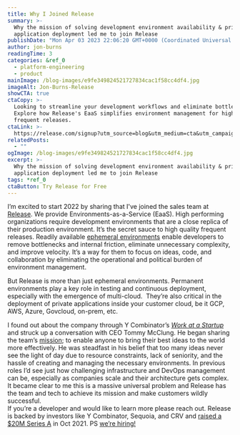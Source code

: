 ```yaml
---
title: Why I Joined Release
summary: >-
  Why the mission of solving development environment availability & private
  application deployment led me to join Release
publishDate: "Mon Apr 03 2023 22:06:20 GMT+0000 (Coordinated Universal Time)"
author: jon-burns
readingTime: 3
categories: &ref_0
  - platform-engineering
  - product
mainImage: /blog-images/e9fe349824521727834cac1f58cc4df4.jpg
imageAlt: Jon-Burns-Release
showCTA: true
ctaCopy: >-
  Looking to streamline your development workflows and eliminate bottlenecks?
  Explore how Release's EaaS simplifies environment management for high-quality,
  frequent releases.
ctaLink: >-
  https://release.com/signup?utm_source=blog&utm_medium=cta&utm_campaign=blog-cta&utm_content=why-i-joined-release
relatedPosts:
  - ""
ogImage: /blog-images/e9fe349824521727834cac1f58cc4df4.jpg
excerpt: >-
  Why the mission of solving development environment availability & private
  application deployment led me to join Release
tags: *ref_0
ctaButton: Try Release for Free
---
```


I’m excited to start 2022 by sharing that I've joined the sales team at [Release](https://releasehub.com/). We provide Environments-as-a-Service (EaaS). High performing organizations require development environments that are a close replica of their production environment. It’s the secret sauce to high quality frequent releases. Readily available [ephemeral environments](https://releasehub.com/ephemeral-environments) enable developers to remove bottlenecks and internal friction, eliminate unnecessary complexity, and improve velocity. It’s a way for them to focus on ideas, code, and collaboration by eliminating the operational and political burden of environment management.

But Release is more than just ephemeral environments. Permanent environments play a key role in testing and continuous deployment, especially with the emergence of multi-cloud.  They’re also critical in the deployment of private applications inside your customer cloud, be it GCP, AWS, Azure, Govcloud, on-prem, etc.    

I found out about the company through Y Combinator’s [_Work at a Startup_](http://workatastartup.com/) and struck up a conversation with CEO Tommy McClung. He began sharing the team’s [mission](https://releasehub.com/blog/the-release-mission); to enable anyone to bring their best ideas to the world more effectively. He was steadfast in his belief that too many ideas never see the light of day due to resource constraints, lack of seniority, and the hassle of creating and managing the necessary environments. In previous roles I’d see just how challenging infrastructure and DevOps management can be, especially as companies scale and their architecture gets complex. It became clear to me this is a massive universal problem and Release has the team and tech to achieve its mission and make customers wildly successful.  
If you’re a developer and would like to learn more please reach out. Release is backed by investors like Y Combinator, Sequoia, and CRV and [raised a $20M Series A](https://releasehub.com/blog/releasehub-20-million-series-a-led-by-crv) in Oct 2021. PS [we’re hiring!](https://releasehub.com/company#hire)
